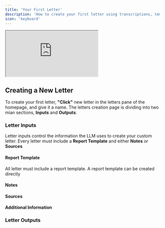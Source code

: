 ```yaml
---
title: 'Your First Letter'
description: 'How to create your first letter using transcriptions, templates, and PDFs'
icon: 'keyboard'
---
```


<iframe src="https://www.loom.com/embed/1751030d5b154826996fa33c833e0197?sid=5a6ad555-c995-40d7-a5f9-ed57a8da2c18"></iframe>

## Creating a New Letter
To create your first letter, **"Click"** new letter in the letters pane of the homepage, and give it a name. The letters creation page is dividing into two mian sections, **Inputs** and **Outputs**.

### Letter Inputs
Letter inputs control the information the LLM uses to create your custom letter. Every letter must include a **Report Template** and either **Notes** or **Sources**

#### Report Template
All letter must include a report template. A report template can be created directly 

#### Notes

#### Sources

#### Additional Information


### Letter Outputs

